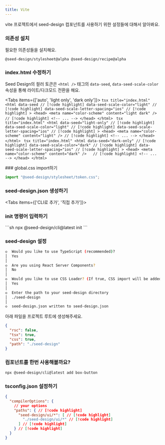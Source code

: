 ```yaml
---
title: Vite
---
```


vite 프로젝트에서 seed-design 컴포넌트를 사용하기 위한 설정들에 대해서 알아봐요.

<Steps>
<Step>

### 의존성 설치

필요한 의존성들을 설치해요.

```package-install
@seed-design/stylesheet@alpha @seed-design/recipe@alpha
```

</Step>

<Step>

### index.html 수정하기

Seed Design의 컬러 토큰은 `<html />` 태그의 `data-seed`, `data-seed-scale-color`
속성을 통해 라이트/다크모드 전환을 해요.

<Tabs items={['auto', 'light only', 'dark only']}>
  <Tab value="auto">
    ```tsx title="index.html" 
    <html
      data-seed // [!code highlight]
      data-seed-scale-color="light" // [!code highlight]
      data-seed-scale-letter-spacing="ios" // [!code highlight]
    >
      <head>
        <meta name="color-scheme" content="light dark" /> // [!code highlight]
        <!-- ... -->
      </head>
    </html>
    ```
  </Tab>
  <Tab value="light only">
    ```tsx title="index.html"
    <html
      data-seed="light-only" // [!code highlight]
      data-seed-scale-color="light" // [!code highlight]
      data-seed-scale-letter-spacing="ios" // [!code highlight]
    >
      <head>
        <meta name="color-scheme" content="light" /> // [!code highlight]
        <!-- ... -->
      </head>
    </html>
    ```
  </Tab>
  <Tab value="dark only">
    ```tsx title="index.html"
    <html
      data-seed="dark-only" // [!code highlight]
      data-seed-scale-color="dark" // [!code highlight]
      data-seed-scale-letter-spacing="ios" // [!code highlight]
    >
      <head>
        <meta name="color-scheme" content="dark" />   // [!code highlight]
        <!-- ... -->
      </head>
    </html>
    ```
  </Tab>
</Tabs>

</Step>

<Step>
### global.css import하기

```ts title="index.tsx"
import "@seed-design/stylesheet/token.css";
```
</Step>

<Step>

### seed-design.json 생성하기

<Tabs items={['CLI로 추가', '직접 추가']}>
<Tab value="CLI로 추가">
<Steps>
<Step>

### init 명령어 입력하기

</Step>
```sh
npx @seed-design/cli@latest init
```

<Step>

### seed-design 설정
```sh
◇  Would you like to use TypeScript (recommended)?
│  Yes
│
◇  Are you using React Server Components?
│  No
│
◇  Would you like to use CSS Loader? (If true, CSS import will be added in components)
│  Yes
│
◇  Enter the path to your seed-design directory
│  ./seed-design
│
◇  seed-design.json written to seed-design.json
```
</Step>
</Steps>
</Tab>

<Tab value="직접 추가">
아래 파일을 프로젝트 루트에 생성해주세요.

```json title="seed-design.json"
{
  "rsc": false,
  "tsx": true,
  "css": true,
  "path": "./seed-design"
}
```
</Tab>
</Tabs>

</Step>

<Step>

### 컴포넌트를 한번 사용해볼까요?

```sh
npx @seed-design/cli@latest add box-button
```

</Step>

<Step>


### tsconfig.json 설정하기

</Step>

```json title="tsconfig.json"
{
  "compilerOptions": {
    // your options
    "paths": { // [!code highlight]
      "seed-design/ui/*": [ // [!code highlight]
        "./seed-design/ui/*" // [!code highlight]
      ] // [!code highlight]
    } // [!code highlight]
  }
}
```


</Steps>
